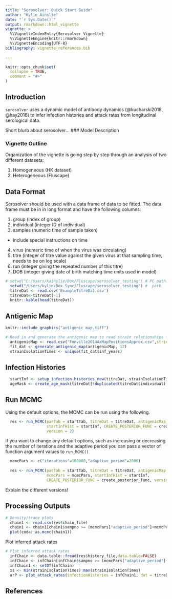 ```yaml
---
title: "Serosolver: Quick Start Guide"
author: "Kylie Ainslie"
date: "`r Sys.Date()`"
output: rmarkdown::html_vignette
vignette: >
  %\VignetteIndexEntry{Serosolver Vignette}
  %\VignetteEngine{knitr::rmarkdown}
  %\VignetteEncoding{UTF-8}
bibliography: vignette_references.bib
  
---
```


```r
knitr::opts_chunk$set(
  collapse = TRUE,
  comment = "#>"
)
```

## Introduction

`serosolver` uses a dynamic model of antibody dynamics (@kucharski2018, @hay2018) to infer infection histories and attack rates from longitudinal serological data.

Short blurb about serosolver...
### Model Description


### Vignette Outline
Organization of the vignette is going step by step through an analysis of two different datasets:

1. Homogeneous (HK dataset)
2. Heterogeneous (Fluscape)

## Data Format

Serosolver should be used with a data frame of data to be fitted. The data frame must be in in long format and have the following columns: 

1. group (index of group)
2. individual (integer ID of individual)
3. samples (numeric time of sample taken)
  + include special instructions on time
4. virus (numeric time of when the virus was circulating)
5. titre (integer of titre value against the given virus at that sampling time, needs to be on log scale)
6. run (integer giving the repeated number of this titre)
7. DOB (integer giving date of birth matching time units used in model)

```r
# setwd("C:/Users/kainslie/Box/Fluscape/serosolver_testing") # PC path
  setwd("/Users/kylie/Box Sync/Fluscape/serosolver_testing") #  path
  titreDat <- read.csv('ExampleTitreDat.csv')
  titreDat<-titreDat[-1]
  knitr::kable(head(titreDat))
```


## Antigenic Map
```r
knitr::include_graphics("antigenic_map.tiff")
```

```r
# Read in and generate the antigenic map to read strain relationships from
  antigenicMap <- read.csv("Fonville2014AxMapPositionsApprox.csv",stringsAsFactors=FALSE)
  fit_dat <- generate_antigenic_map(antigenicMap, 12)
  strainIsolationTimes <- unique(fit_dat$inf_years)

```
## Infection Histories

```r
  startInf <- setup_infection_histories_new(titreDat, strainIsolationTimes, space=10, titre_cutoff=2)
  ageMask <- create_age_mask(titreDat[!duplicated(titreDat$individual),], strainIsolationTimes)
```


## Run MCMC

Using the default options, the MCMC can be run using the following.
```r

  res <- run_MCMC(parTab = startTab, titreDat = titreDat, antigenicMap = fit_dat, 
                  startInfHist = startInf, CREATE_POSTERIOR_FUNC = create_posterior_func,
                  version = 2)

```
If you want to change any default options, such as increasing or decreasing the number of iterations and the adaptive period you can pass a vector of function argument values to `run_MCMC()` 

```r
  mcmcPars <- c("iterations"=100000,"adaptive_period"=2000)
   
  res <- run_MCMC(parTab = startTab, titreDat = titreDat, antigenicMap = fit_dat, 
                  mcmcPars = mcmcPars, startInfHist = startInf,
                  CREATE_POSTERIOR_FUNC = create_posterior_func, version = 2)

```
Explain the different versions!

## Processing Outputs
```r
# Density/trace plots
  chain1 <- read.csv(res$chain_file)
  chain1 <- chain1[chain1$sampno >= (mcmcPars["adaptive_period"]+mcmcPars["burnin"]),]
  plot(coda::as.mcmc(chain1))
```
Plot inferred attack rates
```r
# Plot inferred attack rates
  infChain <- data.table::fread(res$history_file,data.table=FALSE)
  infChain <- infChain[infChain$sampno >= (mcmcPars["adaptive_period"]+mcmcPars["burnin"]),]
  infChain1 <- setDT(infChain)
  xs <- min(strainIsolationTimes):max(strainIsolationTimes)
  arP <- plot_attack_rates(infectionHistories = infChain1, dat = titreDat, ages = titreDat[,c('individual', 'DOB')], yearRange = xs)
``` 

## References
